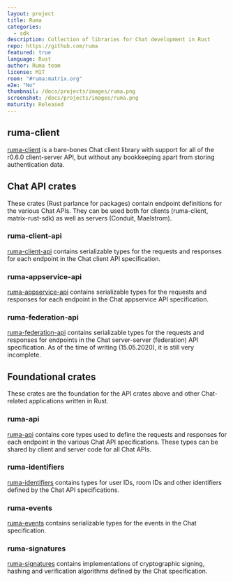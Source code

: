 ```yaml
---
layout: project
title: Ruma
categories:
  - sdk
description: Collection of libraries for Chat development in Rust
repo: https://github.com/ruma
featured: true
language: Rust
author: Ruma team
license: MIT
room: "#ruma:matrix.org"
e2e: "No"
thumbnail: /docs/projects/images/ruma.png
screenshot: /docs/projects/images/ruma.png
maturity: Released
---
```


## ruma-client

[ruma-client](https://github.com/ruma/ruma-client) is a bare-bones Chat client library with
support for all of the r0.6.0 client-server API, but without any bookkeeping apart from storing
authentication data.

## Chat API crates

These crates (Rust parlance for packages) contain endpoint definitions for the various Chat APIs.
They can be used both for clients (ruma-client, matrix-rust-sdk) as well as servers (Conduit,
Maelstrom).

### ruma-client-api

[ruma-client-api](https://github.com/ruma/ruma-client-api) contains serializable types for the requests and responses for each endpoint in the Chat client API specification.

### ruma-appservice-api

[ruma-appservice-api](https://github.com/ruma/ruma-appservice-api) contains serializable types for the requests and responses for each endpoint in the Chat appservice API specification.

### ruma-federation-api

[ruma-federation-api](https://github.com/ruma/ruma-federation-api) contains serializable types for the requests and responses for endpoints in the Chat server-server (federation) API specification.
As of the time of writing (15.05.2020), it is still very incomplete.

## Foundational crates

These crates are the foundation for the API crates above and other Chat-related applications written in Rust.

### ruma-api

[ruma-api](https://github.com/ruma/ruma-api) contains core types used to define the requests and responses for each endpoint in the various Chat API specifications. These types can be shared by client and server code for all Chat APIs.

### ruma-identifiers

[ruma-identifiers](https://github.com/ruma/ruma-identifiers) contains types for user IDs, room IDs and other identifiers defined by the Chat API specifications.

### ruma-events

[ruma-events](https://github.com/ruma/ruma-events) contains serializable types for the events in the Chat specification.

### ruma-signatures

[ruma-signatures](https://github.com/ruma/ruma-signatures) contains implementations of cryptographic signing, hashing and verification algorithms defined by the Chat specification.
